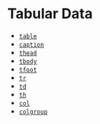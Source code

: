 
<Meta title="Development/Inventory of Things/Elements/Tables" />

# Tabular Data

- [`table`](https://developer.mozilla.org/en-US/docs/Web/HTML/Element/table)
- [`caption`](https://developer.mozilla.org/en-US/docs/Web/HTML/Element/caption)
- [`thead`](https://developer.mozilla.org/en-US/docs/Web/HTML/Element/thead)
- [`tbody`](https://developer.mozilla.org/en-US/docs/Web/HTML/Element/tbody)
- [`tfoot`](https://developer.mozilla.org/en-US/docs/Web/HTML/Element/tfoot)
- [`tr`](https://developer.mozilla.org/en-US/docs/Web/HTML/Element/tr)
- [`td`](https://developer.mozilla.org/en-US/docs/Web/HTML/Element/td)
- [`th`](https://developer.mozilla.org/en-US/docs/Web/HTML/Element/th)
- [`col`](https://developer.mozilla.org/en-US/docs/Web/HTML/Element/col)
- [`colgroup`](https://developer.mozilla.org/en-US/docs/Web/HTML/Element/colgroup)
